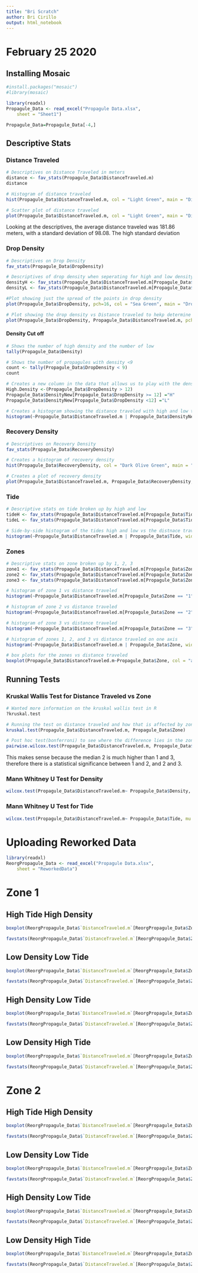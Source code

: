 ```yaml
---
title: "Bri Scratch"
author: Bri Cirillo
output: html_notebook
---
```


# February 25 2020

## Installing Mosaic

```r
#install.packages("mosaic")
#library(mosaic)

library(readxl)
Propagule_Data <- read_excel("Propagule Data.xlsx", 
    sheet = "Sheet1")

Propagule_Data=Propagule_Data[-4,]

```

## Descriptive Stats

### Distance Traveled
```r
# Descriptives on Distance Traveled in meters
distance <- fav_stats(Propagule_Data$DistanceTraveled.m)
distance

# Histogram of distance traveled
hist(Propagule_Data$DistanceTraveled.m, col = "Light Green", main = "Distance Traveled", xlab= "Distance Traveled (m)", ylab="Count")

# Scatter plot of distance traveled
plot(Propagule_Data$DistanceTraveled.m, col = "Light Green", main = "Distance Traveled", ylab= "Distance Traveled (m)", xlab="Count", pch=16)
```

Looking at the descriptives, the average distance traveled was 181.86 meters, with a standard deviation of 98.08. The high standard deviation 

### Drop Density
```r
# Descriptives on Drop Density
fav_stats(Propagule_Data$DropDensity)

# Descriptives of drop density when seperating for high and low density
densityH <- fav_stats(Propagule_Data$DistanceTraveled.m[Propagule_Data$Density == "H"])
densityL <- fav_stats(Propagule_Data$DistanceTraveled.m[Propagule_Data$Density == "L"])

#Plot showing just the spread of the points in drop density
plot(Propagule_Data$DropDensity, pch=16, col = "Sea Green", main = "Drop Density", xlab= "Drop Density", ylab="Count")

# Plot showing the drop density vs Distance traveled to hekp determine better break for high and low
plot(Propagule_Data$DropDensity, Propagule_Data$DistanceTraveled.m, pch=16, col = "Dark Olive Green", main = "Drop Density", ylab= "Distance Traveled", xlab="Drop Density")

```

#### Density Cut off

```r
# Shows the number of high density and the number of low
tally(Propagule_Data$Density)

# Shows the number of propagules with density <9
count <- tally(Propagule_Data$DropDensity < 9)
count
```

```r
# Creates a new column in the data that allows us to play with the density cut off
High.Density <-(Propagule_Data$DropDensity > 12)
Propagule_Data$DensityNew[Propagule_Data$DropDensity >= 12] ="H"
Propagule_Data$DensityNew[Propagule_Data$DropDensity <12] ="L"

# Creates a histogram showing the distance traveled with high and low to see how the distributions compare
histogram(~Propagule_Data$DistanceTraveled.m | Propagule_Data$DensityNew, width=300, data = Propagule_Data, xlab= "Distance Traveled vs Density", xlim = c(0,400), breaks=15)
```


### Recovery Density
```r
# Descriptives on Recovery Density
fav_stats(Propagule_Data$RecoveryDensity)

# Creates a histogram of recovery density
hist(Propagule_Data$RecoveryDensity, col = "Dark Olive Green", main = "Recovery Density", xlab= "Recovery Density", ylab="Count")

# Creates a plot of recovery density
plot(Propagule_Data$DistanceTraveled.m, Propagule_Data$RecoveryDensity, pch=16, col = "Dark Olive Green", main = "Recovery Density", xlab= "Density Traveled", ylab="Recovery Density")
```


### Tide
```r
# Descriptive stats on tide broken up by high and low
tideH <- fav_stats(Propagule_Data$DistanceTraveled.m[Propagule_Data$Tide == "H"])
tideL <- fav_stats(Propagule_Data$DistanceTraveled.m[Propagule_Data$Tide == "L"])

# Side-by-side histogram of the tides high and low vs the distnace traveled
histogram(~Propagule_Data$DistanceTraveled.m | Propagule_Data$Tide, width=300, data = Propagule_Data, main = "Distance Traveled vs Tide", xlab = "Distance Traveled", xlim = c(0,400), breaks=15, col = "cyan3")

```


### Zones

```r
# Descriptive stats on zone broken up by 1, 2, 3
zone1 <- fav_stats(Propagule_Data$DistanceTraveled.m[Propagule_Data$Zone == "1"])
zone2 <- fav_stats(Propagule_Data$DistanceTraveled.m[Propagule_Data$Zone == "2"])
zone3 <- fav_stats(Propagule_Data$DistanceTraveled.m[Propagule_Data$Zone == "3"])

# histogram of zone 1 vs distance traveled
histogram(~Propagule_Data$DistanceTraveled.m[Propagule_Data$Zone == "1"], width=300, data = Propagule_Data,main= " Distanced Traveled vs Zone 1", xlab= "Distance Traveled", breaks = 15, col= "aquamarine2")

# histogram of zone 2 vs distance traveled
histogram(~Propagule_Data$DistanceTraveled.m[Propagule_Data$Zone == "2"], width=300, data = Propagule_Data,main= " Distanced Traveled vs Zone 2", xlab= "Distance Traveled", breaks = 15, col= "aquamarine2")

# histogram of zone 3 vs distance traveled
histogram(~Propagule_Data$DistanceTraveled.m[Propagule_Data$Zone == "3"], width=300, data = Propagule_Data, main= " Distanced Traveled vs Zone 3", xlab= "Distance Traveled", breaks = 15, col= "aquamarine2")

# histogram of zones 1, 2, and 3 vs distance traveled on one axis
histogram(~Propagule_Data$DistanceTraveled.m | Propagule_Data$Zone, width=300, data = Propagule_Data, main = "Distance Traveled vs zone", xlab = "Distance Traveled", xlim = c(0,400), breaks=15, col= "aquamarine2")

# box plots for the zones vs distance traveled
boxplot(Propagule_Data$DistanceTraveled.m~Propagule_Data$Zone, col = "aquamarine2")
```

## Running Tests

### Kruskal Wallis Test for Distance Traveled vs Zone

```r
# Wanted more information on the kruskal wallis test in R
?kruskal.test

# Running the test on distance traveled and how that is affected by zone
kruskal.test(Propagule_Data$DistanceTraveled.m, Propagule_Data$Zone)

# Post hoc test(bonferroni) to see where the difference lies in the zones
pairwise.wilcox.test(Propagule_Data$DistanceTraveled.m, Propagule_Data$Zone, p.adjust.method = "bonferroni", conf.int = TRUE, conf.level=0.95, paired = FALSE)

```

This makes sense because the median 2 is much higher than 1 and 3, therefore there is a statistical significance between 1 and 2, and 2 and 3.


### Mann Whitney U Test for Density

```r
wilcox.test(Propagule_Data$DistanceTraveled.m~ Propagule_Data$Density, mu = 0, alt = "two.sided", conf.int = TRUE,conf.level=0.95, paired = FALSE )
```

### Mann Whitney U Test for Tide

```r
wilcox.test(Propagule_Data$DistanceTraveled.m~ Propagule_Data$Tide, mu = 0, alt = "two.sided", conf.int = TRUE,conf.level=0.95, paired = FALSE )
```
# Uploading Reworked Data

```r
library(readxl)
ReorgPropagule_Data <- read_excel("Propagule Data.xlsx", 
    sheet = "ReworkedData")

```

# Zone 1

## High Tide High Density

```r
boxplot(ReorgPropagule_Data$`DistanceTraveled.m`[ReorgPropagule_Data$Zone== "1" & ReorgPropagule_Data$Density=="H" & ReorgPropagule_Data$Tide=="H"], xlab = "Zone 1", ylab = "Distance Traveled", col = "lavender")

favstats(ReorgPropagule_Data$`DistanceTraveled.m`[ReorgPropagule_Data$Zone== "1" & ReorgPropagule_Data$Density=="H" & ReorgPropagule_Data$Tide=="H"])
```

## Low Density Low Tide

```r
boxplot(ReorgPropagule_Data$`DistanceTraveled.m`[ReorgPropagule_Data$Zone== "1" & ReorgPropagule_Data$Density=="L" & ReorgPropagule_Data$Tide=="L"], xlab = "Zone 1", ylab = "Distance Traveled", col = "plum4")

favstats(ReorgPropagule_Data$`DistanceTraveled.m`[ReorgPropagule_Data$Zone== "1" & ReorgPropagule_Data$Density=="L" & ReorgPropagule_Data$Tide=="L"])
```

## High Density Low Tide

```r
boxplot(ReorgPropagule_Data$`DistanceTraveled.m`[ReorgPropagule_Data$Zone== "1" & ReorgPropagule_Data$Density=="H" & ReorgPropagule_Data$Tide=="L"], xlab = "Zone 1", ylab = "Distance Traveled", col = "darkorchid1")

favstats(ReorgPropagule_Data$`DistanceTraveled.m`[ReorgPropagule_Data$Zone== "1" & ReorgPropagule_Data$Density=="H" & ReorgPropagule_Data$Tide=="L"])
```

## Low Density High Tide

```r
boxplot(ReorgPropagule_Data$`DistanceTraveled.m`[ReorgPropagule_Data$Zone== "1" & ReorgPropagule_Data$Density=="L" & ReorgPropagule_Data$Tide=="H"], xlab = "Zone 1", ylab = "Distance Traveled", col = "plum")

favstats(ReorgPropagule_Data$`DistanceTraveled.m`[ReorgPropagule_Data$Zone== "1" & ReorgPropagule_Data$Density=="L" & ReorgPropagule_Data$Tide=="H"])
```

# Zone 2

## High Tide High Density

```r
boxplot(ReorgPropagule_Data$`DistanceTraveled.m`[ReorgPropagule_Data$Zone== "2" & ReorgPropagule_Data$Density=="H" & ReorgPropagule_Data$Tide=="H"], xlab = "Zone 1", ylab = "Distance Traveled", col = "pink")

favstats(ReorgPropagule_Data$`DistanceTraveled.m`[ReorgPropagule_Data$Zone== "2" & ReorgPropagule_Data$Density=="H" & ReorgPropagule_Data$Tide=="H"])
```

## Low Density Low Tide

```r
boxplot(ReorgPropagule_Data$`DistanceTraveled.m`[ReorgPropagule_Data$Zone== "2" & ReorgPropagule_Data$Density=="L" & ReorgPropagule_Data$Tide=="L"], xlab = "Zone 1", ylab = "Distance Traveled", col = "pink1")

favstats(ReorgPropagule_Data$`DistanceTraveled.m`[ReorgPropagule_Data$Zone== "2" & ReorgPropagule_Data$Density=="L" & ReorgPropagule_Data$Tide=="L"])
```

## High Density Low Tide

```r
boxplot(ReorgPropagule_Data$`DistanceTraveled.m`[ReorgPropagule_Data$Zone== "2" & ReorgPropagule_Data$Density=="H" & ReorgPropagule_Data$Tide=="L"], xlab = "Zone 1", ylab = "Distance Traveled", col = "thistle1")

favstats(ReorgPropagule_Data$`DistanceTraveled.m`[ReorgPropagule_Data$Zone== "2" & ReorgPropagule_Data$Density=="H" & ReorgPropagule_Data$Tide=="L"])
```

## Low Density High Tide

```r
boxplot(ReorgPropagule_Data$`DistanceTraveled.m`[ReorgPropagule_Data$Zone== "2" & ReorgPropagule_Data$Density=="L" & ReorgPropagule_Data$Tide=="H"], xlab = "Zone 1", ylab = "Distance Traveled", col = "thistle2")

favstats(ReorgPropagule_Data$`DistanceTraveled.m`[ReorgPropagule_Data$Zone== "2" & ReorgPropagule_Data$Density=="L" & ReorgPropagule_Data$Tide=="H"])
```








